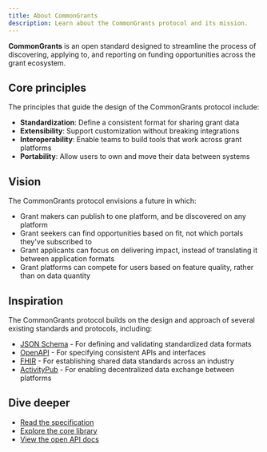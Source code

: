 ```yaml
---
title: About CommonGrants
description: Learn about the CommonGrants protocol and its mission.
---
```


**CommonGrants** is an open standard designed to streamline the process of discovering, applying to, and reporting on funding opportunities across the grant ecosystem.

## Core principles

The principles that guide the design of the CommonGrants protocol include:

- **Standardization**: Define a consistent format for sharing grant data
- **Extensibility**: Support customization without breaking integrations
- **Interoperability**: Enable teams to build tools that work across grant platforms
- **Portability**: Allow users to own and move their data between systems

## Vision

The CommonGrants protocol envisions a future in which:

- Grant makers can publish to one platform, and be discovered on any platform
- Grant seekers can find opportunities based on fit, not which portals they've subscribed to
- Grant applicants can focus on delivering impact, instead of translating it between application formats
- Grant platforms can compete for users based on feature quality, rather than on data quantity

## Inspiration

The CommonGrants protocol builds on the design and approach of several existing standards and protocols, including:

- [JSON Schema](https://json-schema.org/) - For defining and validating standardized data formats
- [OpenAPI](https://swagger.io/docs/specification/about/) - For specifying consistent APIs and interfaces
- [FHIR](https://www.hl7.org/fhir/) - For establishing shared data standards across an industry
- [ActivityPub](https://www.w3.org/TR/activitypub/) - For enabling decentralized data exchange between platforms

## Dive deeper

- [Read the specification](/protocol/specification/)
- [Explore the core library](/protocol/overview/)
- [View the open API docs](/protocol/api-docs/)
